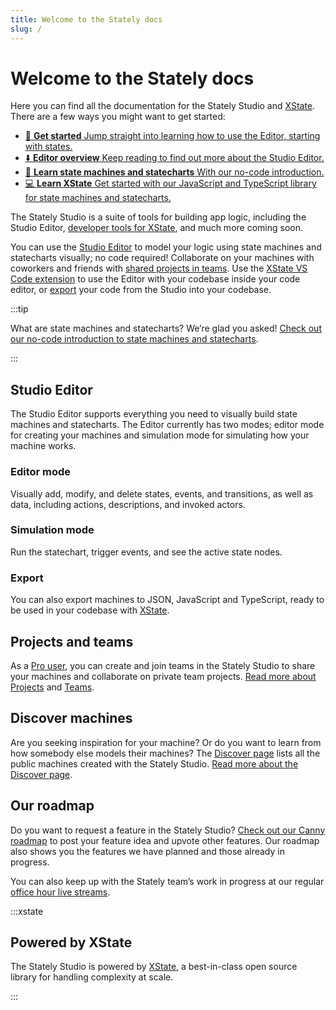 ```yaml
---
title: Welcome to the Stately docs
slug: /
---
```



# Welcome to the Stately docs

Here you can find all the documentation for the Stately Studio and [XState](/xstate). There are a few ways you might want to get started:

<ul className="content-boxes">
  <li>
    <a className="link-box" href="/states/intro">
      🏁 <strong>Get started</strong> Jump straight into learning how to use the
      Editor, starting with states.
    </a>
  </li>
  <li>
    <a className="link-box" href="#studio-editor">
      ⬇️ <strong>Editor overview</strong> Keep reading to find out more about
      the Studio Editor.
    </a>
  </li>
  <li>
    <a className="link-box" href="/state-machines-and-statecharts">
      🧠 <strong>Learn state machines and statecharts</strong> With our no-code
      introduction.
    </a>
  </li>
  <li>
    <a className="link-box" href="/xstate">
      💻 <strong>Learn XState</strong> Get started with our JavaScript and
      TypeScript library for state machines and statecharts.
    </a>
  </li>
</ul>

The Stately Studio is a suite of tools for building app logic, including the Studio Editor, [developer tools for XState](/tools/developer-tools), and much more coming soon.

<p>
  <ThemedImage
    alt="A dog walk machine open in the Stately Studio Editor. The dog walk machine has cute puppy images for each state, showing a dog walking and running. The speed up event is selected, and information and options for that transition is shown in an inspector panel on the right."
    sources={{
      light: useBaseUrl('/studio.png'),
      dark: useBaseUrl('/studio-dm.png'),
    }}
  />
</p>

You can use the [Studio Editor](#studio-editor) to model your logic using state machines and statecharts visually; no code required! Collaborate on your machines with coworkers and friends with [shared projects in teams](#projects-and-teams). Use the [XState VS Code extension](/tools/xstate-vscode-extension) to use the Editor with your codebase inside your code editor, or [export](#export) your code from the Studio into your codebase.

:::tip

What are state machines and statecharts? We’re glad you asked! [Check out our no-code introduction to state machines and statecharts](/state-machines-and-statecharts).

:::

## Studio Editor

The Studio Editor supports everything you need to visually build state machines and statecharts. The Editor currently has two modes; editor mode for creating your machines and simulation mode for simulating how your machine works.

### Editor mode

<p>
  <ThemedImage
    alt="A dog walk machine open in the Stately Studio Editor in Design mode. The running state is selected, with the right panel showing options for a state."
    sources={{
      light: useBaseUrl('/editor.png'),
      dark: useBaseUrl('/editor-dm.png'),
    }}
  />
</p>

Visually add, modify, and delete states, events, and transitions, as well as data, including actions, descriptions, and invoked actors.

### Simulation mode

<p>
  <ThemedImage
    alt="A dog walk machine open in the Stately Studio Editor in Simulate mode. The walking state is active, with the speed up and arrive home events both highlighted showing which events could be triggered next. The right panel shows an event log of the states and events taken."
    sources={{
      light: useBaseUrl('/simulate.png'),
      dark: useBaseUrl('/simulate-dm.png'),
    }}
  />
</p>

Run the statechart, trigger events, and see the active state nodes.

### Export

You can also export machines to JSON, JavaScript and TypeScript, ready to be used in your codebase with [XState](/xstate).

## Projects and teams

<p>
  <ThemedImage
    alt="Stately Studio Projects page for the Voyager team, showing a list of four projects, one with public machines, two with private machines, and one with unlisted machines."
    sources={{
      light: useBaseUrl('/projects.png'),
      dark: useBaseUrl('/projects-dm.png'),
    }}
  />
</p>

As a [Pro user](https://stately.ai/pricing), you can create and join teams in the Stately Studio to share your machines and collaborate on private team projects. [Read more about Projects](/projects) and [Teams](/teams).

<p>
  <ThemedImage
    alt="Stately Studio Team page for the Voyager team, showing Captain Janeway with the owner and admin role, Commander Chakotay with an admin role, Lieutenant Tuvok, Lieutenant Torees, and Lieutenant Paris with Editor roles, and Ensign Kim with a Viewer role."
    sources={{
      light: useBaseUrl('/teams.png'),
      dark: useBaseUrl('/teams-dm.png'),
    }}
  />
</p>

## Discover machines

Are you seeking inspiration for your machine? Or do you want to learn from how somebody else models their machines? The [Discover page](https://stately.ai/registry/discover) lists all the public machines created with the Stately Studio. [Read more about the Discover page](/discover).

<p>
  <ThemedImage
    alt="Stately Studio Discover page showing the search results for “auth”, filtered by Editor machines under 10 states, showing 173 results."
    sources={{
      light: useBaseUrl('/discover.png'),
      dark: useBaseUrl('/discover-dm.png'),
    }}
  />
</p>

## Our roadmap

Do you want to request a feature in the Stately Studio? [Check out our Canny roadmap](https://statelyai.canny.io) to post your feature idea and upvote other features. Our roadmap also shows you the features we have planned and those already in progress.

You can also keep up with the Stately team’s work in progress at our regular [office hour live streams](https://youtube.com/statelyai).

:::xstate

## Powered by XState

The Stately Studio is powered by [XState](/xstate/installation), a best-in-class open source library for handling complexity at scale.

:::
